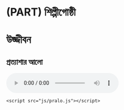 # (PART) শিল্পীগোষ্ঠী  {-} 

#  উজ্জীবন {#ujjibon} 

## প্রত্যাশার আলো 

<audio id="audio" controls autoplay>
  <source src="" />
    </audio>
    
    <script src="js/pralo.js"></script>

